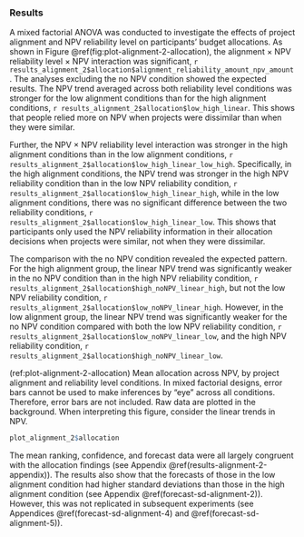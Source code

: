 ### Results

A mixed factorial ANOVA was conducted to investigate the effects of project
alignment and NPV reliability level on participants' budget allocations. As
shown in Figure \@ref(fig:plot-alignment-2-allocation), the alignment $\times$
NPV reliability level $\times$ NPV interaction was significant,
`r results_alignment_2$allocation$alignment_reliability_amount_npv_amount`. The
analyses excluding the no NPV condition showed the expected results. The NPV
trend averaged across both reliability level conditions was stronger for the low
alignment conditions than for the high alignment conditions,
`r results_alignment_2$allocation$low_high_linear`. This shows that people
relied more on NPV when projects were dissimilar than when they were similar.

Further, the NPV $\times$ NPV reliability level interaction was stronger in the high
alignment conditions than in the low alignment conditions,
`r results_alignment_2$allocation$low_high_linear_low_high`. Specifically, in
the high alignment conditions, the NPV trend was stronger in the high NPV
reliability condition than in the low NPV reliability condition,
`r results_alignment_2$allocation$low_high_linear_high`, while in the low
alignment conditions, there was no significant difference between the two
reliability conditions, `r results_alignment_2$allocation$low_high_linear_low`.
This shows that participants only used the NPV reliability information in their
allocation decisions when projects were similar, not when they were dissimilar.

The comparison with the no NPV condition revealed the expected pattern. For the
high alignment group, the linear NPV trend was significantly weaker in the no
NPV condition than in the high NPV reliability condition,
`r results_alignment_2$allocation$high_noNPV_linear_high`, but not the low
NPV reliability condition, `r results_alignment_2$allocation$low_noNPV_linear_high`.
However, in the low alignment group, the linear NPV trend was significantly
weaker for the no NPV condition compared with both the low NPV reliability
condition, `r results_alignment_2$allocation$low_noNPV_linear_low`,
and the high NPV reliability condition,
`r results_alignment_2$allocation$high_noNPV_linear_low`.

(ref:plot-alignment-2-allocation) Mean allocation across NPV, by project alignment and reliability level conditions. In mixed factorial designs, error bars cannot be used to make inferences by "eye" across all conditions. Therefore, error bars are not included. Raw data are plotted in the background. When interpreting this figure, consider the linear trends in NPV.

```r
plot_alignment_2$allocation
```

The mean ranking, confidence, and forecast data were all largely congruent with
the allocation findings (see Appendix \@ref(results-alignment-2-appendix)). The
results also show that the forecasts of those in the low alignment condition had
higher standard deviations than those in the high alignment condition (see
Appendix \@ref(forecast-sd-alignment-2)). However, this was not replicated in
subsequent experiments (see Appendices \@ref(forecast-sd-alignment-4)
and \@ref(forecast-sd-alignment-5)).

